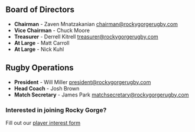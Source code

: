 ## Board of Directors
* **Chairman** - Zaven Mnatzakanian [chairman@rockygorgerugby.com](mailto:chairman@rockygorgerugby.com)
* **Vice Chairman** - Chuck Moore 
* **Treasurer** - Derrell Kitrell [treasurer@rockygorgerugby.com](mailto:treasurer@rockygorgerugby.com)
* **At Large** - Matt Carroll
* **At Large** - Nick Kuhl

## Rugby Operations
* **President** - Will Miller [president@rockygorgerugby.com](mailto:president@rockygorgerugby.com)
* **Head Coach** - Josh Brown
* **Match Secretary** - James Park [matchsecretary@rockygorgerugby.com](mailto:matchsecretary@rockygorgerugby.com)

### Interested in joining Rocky Gorge?
Fill out our [player interest form](./contact)